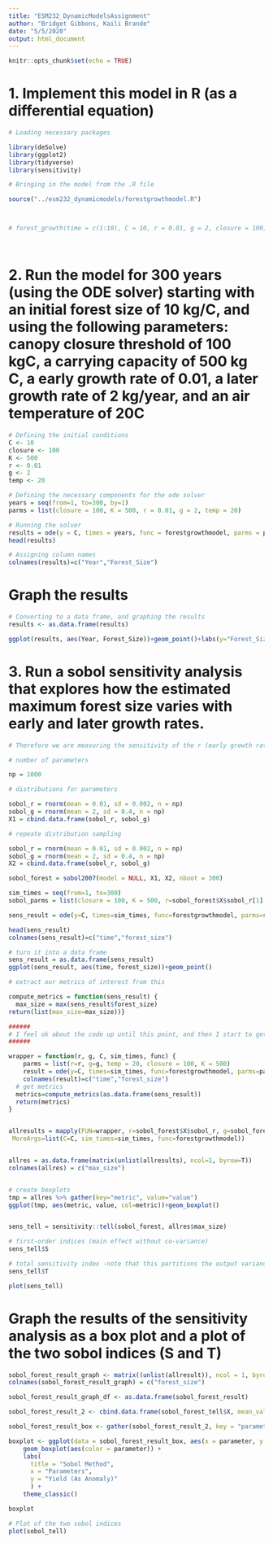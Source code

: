 ```yaml
---
title: "ESM232_DynamicModelsAssignment"
author: "Bridget Gibbons, Kaili Brande"
date: "5/5/2020"
output: html_document
---
```


```r
knitr::opts_chunk$set(echo = TRUE)
```

# 1. Implement this model in R (as a differential equation)

```r
# Loading necessary packages

library(deSolve)
library(ggplot2)
library(tidyverse)
library(sensitivity)

# Bringing in the model from the .R file

source("../esm232_dynamicmodels/forestgrowthmodel.R")



# forest_growth(time = c(1:10), C = 10, r = 0.01, g = 2, closure = 100, K = 500, temp = 20)




```

# 2. Run the model for 300 years (using the ODE solver) starting with an initial forest size of 10 kg/C, and using the following parameters: canopy closure threshold of 100 kgC, a carrying capacity of 500 kg C, a early growth rate of 0.01, a later growth rate of 2 kg/year, and an air temperature of 20C

```r

# Defining the initial conditions
C <- 10
closure <- 100
K <- 500
r <- 0.01
g <- 2
temp <- 20

# Defining the necessary components for the ode solver
years = seq(from=1, to=300, by=1)
parms = list(closure = 100, K = 500, r = 0.01, g = 2, temp = 20)

# Running the solver
results = ode(y = C, times = years, func = forestgrowthmodel, parms = parms)
head(results)

# Assigning column names
colnames(results)=c("Year","Forest_Size")

```

# Graph the results

```r

# Converting to a data frame, and graphing the results
results <- as.data.frame(results)

ggplot(results, aes(Year, Forest_Size))+geom_point()+labs(y="Forest_Size", "Years")

```

# 3. Run a sobol sensitivity analysis that explores how the estimated maximum forest size varies with early and later growth rates. 

```r

# Therefore we are measuring the sensitivity of the r (early growth rate) and g (later growth rate) variables

# number of parameters

np = 1000

# distributions for parameters

sobol_r = rnorm(mean = 0.01, sd = 0.002, n = np)
sobol_g = rnorm(mean = 2, sd = 0.4, n = np)
X1 = cbind.data.frame(sobol_r, sobol_g)

# repeate distribution sampling

sobol_r = rnorm(mean = 0.01, sd = 0.002, n = np)
sobol_g = rnorm(mean = 2, sd = 0.4, n = np)
X2 = cbind.data.frame(sobol_r, sobol_g)

sobol_forest = sobol2007(model = NULL, X1, X2, nboot = 300)

sim_times = seq(from=1, to=300)
sobol_parms = list(closure = 100, K = 500, r=sobol_forest$X$sobol_r[1], g = sobol_forest$X$sobol_g[1], temp = 20)

sens_result = ode(y=C, times=sim_times, func=forestgrowthmodel, parms=sobol_parms)

head(sens_result)
colnames(sens_result)=c("time","forest_size")

# turn it into a data frame
sens_result = as.data.frame(sens_result)
ggplot(sens_result, aes(time, forest_size))+geom_point()

# extract our metrics of interest from this

compute_metrics = function(sens_result) {
  max_size = max(sens_result$forest_size)
return(list(max_size=max_size))}

######
# I feel ok about the code up until this point, and then I start to get a bit confused... I'm not entirely sure where it's going wrong
######

wrapper = function(r, g, C, sim_times, func) {
    parms = list(r=r, g=g, temp = 20, closure = 100, K = 500)
    result = ode(y=C, times=sim_times, func=forestgrowthmodel, parms=parms) 
    colnames(result)=c("time","forest_size")
  # get metrics
  metrics=compute_metrics(as.data.frame(sens_result))
  return(metrics)
}


allresults = mapply(FUN=wrapper, r=sobol_forest$X$sobol_r, g=sobol_forest$X$sobol_g,
 MoreArgs=list(C=C, sim_times=sim_times, func=forestgrowthmodel))


allres = as.data.frame(matrix(unlist(allresults), ncol=1, byrow=T))
colnames(allres) = c("max_size")


# create boxplots
tmp = allres %>% gather(key="metric", value="value")
ggplot(tmp, aes(metric, value, col=metric))+geom_boxplot()


sens_tell = sensitivity::tell(sobol_forest, allres$max_size)

# first-order indices (main effect without co-variance)
sens_tell$S

# total sensitivity index -note that this partitions the output variance - so values sum to 1
sens_tell$T

plot(sens_tell)

```


# Graph the results of the sensitivity analysis as a box plot and a plot of the two sobol indices (S and T)

```r

sobol_forest_result_graph <- matrix((unlist(allresult)), ncol = 1, byrow = TRUE)
colnames(sobol_forest_result_graph) = c("forest_size")

sobol_forest_result_graph_df <- as.data.frame(sobol_forest_result)

sobol_forest_result_2 <- cbind.data.frame(sobol_forest_tell$X, mean_value = sobol_forest_tell$y)

sobol_forest_result_box <- gather(sobol_forest_result_2, key = "parameter", value = "values", sobol_r, sobol_g)

boxplot <- ggplot(data = sobol_forest_result_box, aes(x = parameter, y = values)) +
    geom_boxplot(aes(color = parameter)) +
    labs(
      title = "Sobol Method",
      x = "Parameters",
      y = "Yield (As Anomaly)"
      ) +
    theme_classic()

boxplot

# Plot of the two sobol indices
plot(sobol_tell)

```


